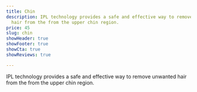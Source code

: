```yaml
---
title: Chin
description: IPL technology provides a safe and effective way to remove unwanted
  hair from the from the upper chin region.
price: 45
slug: chin
showHeader: true
showFooter: true
showCta: true
showReviews: true

---
```


IPL technology provides a safe and effective way to remove unwanted hair from the from the upper chin region.
